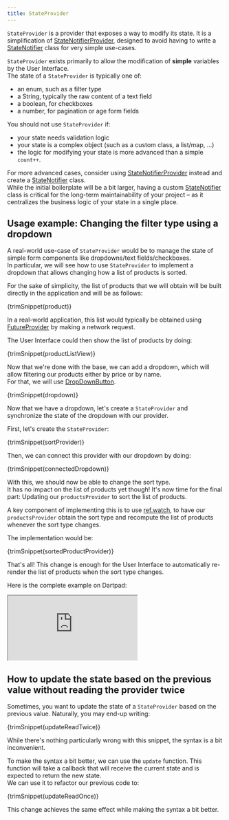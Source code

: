 ```yaml
---
title: StateProvider
---
```



`StateProvider` is a provider that exposes a way to modify its state.
It is a simplification of [StateNotifierProvider], designed to avoid
having to write a [StateNotifier] class for very simple use-cases.

`StateProvider` exists primarily to allow the modification of
**simple** variables by the User Interface.  
The state of a `StateProvider` is typically one of:

- an enum, such as a filter type
- a String, typically the raw content of a text field
- a boolean, for checkboxes
- a number, for pagination or age form fields

You should not use `StateProvider` if:

- your state needs validation logic
- your state is a complex object (such as a custom class, a list/map, ...)
- the logic for modifying your state is more advanced than a simple `count++`.

For more advanced cases, consider using [StateNotifierProvider] instead and
create a [StateNotifier] class.  
While the initial boilerplate will be a bit larger, having a custom
[StateNotifier] class is critical for the long-term maintainability of your
project – as it centralizes the business logic of your state in a single place.

## Usage example: Changing the filter type using a dropdown

A real-world use-case of `StateProvider` would be to manage the state of
simple form components like dropdowns/text fields/checkboxes.  
In particular, we will see how to use `StateProvider` to implement a dropdown
that allows changing how a list of products is sorted.

For the sake of simplicity, the list of products that we will obtain
will be built directly in the application and will be as follows:

<CodeBlock>{trimSnippet(product)}</CodeBlock>

In a real-world application, this list would typically be obtained using
[FutureProvider] by making a network request.

The User Interface could then show the list of products by doing:

<CodeBlock>{trimSnippet(productListView)}</CodeBlock>

Now that we're done with the base, we can add a dropdown, which will
allow filtering our products either by price or by name.  
For that, we will use [DropDownButton](https://api.flutter.dev/flutter/material/DropdownButton-class.html).

<CodeBlock>{trimSnippet(dropdown)}</CodeBlock>

Now that we have a dropdown, let's create a `StateProvider` and
synchronize the state of the dropdown with our provider.

First, let's create the `StateProvider`:

<CodeBlock>{trimSnippet(sortProvider)}</CodeBlock>

Then, we can connect this provider with our dropdown by doing:

<CodeBlock>{trimSnippet(connectedDropdown)}</CodeBlock>

With this, we should now be able to change the sort type.  
It has no impact on the list of products yet though! It's now time for the
final part: Updating our `productsProvider` to sort the list of products.

A key component of implementing this is to use [ref.watch], to have
our `productsProvider` obtain the sort type and recompute the list of
products whenever the sort type changes.

The implementation would be:

<CodeBlock>{trimSnippet(sortedProductProvider)}</CodeBlock>

That's all! This change is enough for the User Interface to automatically
re-render the list of products when the sort type changes.

Here is the complete example on Dartpad:

<iframe
  src="https://dartpad.dev/embed-flutter.html?gh_owner=rrousselGit&gh_repo=riverpod&gh_path=website%2Fdocs%2Fproviders%2Fstate_provider"
  style={{ border: 0, width: "100%", aspectRatio: "2/1.5" }}
></iframe>

## How to update the state based on the previous value without reading the provider twice

Sometimes, you want to update the state of a `StateProvider` based on the previous value.
Naturally, you may end-up writing:

<CodeBlock>{trimSnippet(updateReadTwice)}</CodeBlock>

While there's nothing particularly wrong with this snippet, the syntax is a bit inconvenient.

To make the syntax a bit better, we can use the `update` function.
This function will take a callback that will receive the current state and is expected
to return the new state.  
We can use it to refactor our previous code to:

<CodeBlock>{trimSnippet(updateReadOnce)}</CodeBlock>

This change achieves the same effect while making the syntax a bit better.

[ref.watch]: ../concepts/reading#using-refwatch-to-observe-a-provider
[ref.read]: ../concepts/reading#using-refread-to-obtain-the-state-of-a-provider-once
[statenotifierprovider]: ./state_notifier_provider
[futureprovider]: ./future_provider
[statenotifier]: https://pub.dev/documentation/state_notifier/latest/state_notifier/StateNotifier-class.html
[provider]: ./provider
[asyncvalue]: https://pub.dev/documentation/riverpod/latest/riverpod/AsyncValue-class.html
[future]: https://api.dart.dev/dart-async/Future-class.html
[family]: ../concepts/modifiers/family
